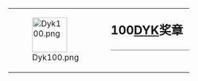 <noinclude>{{substituted}}</noinclude>
{| style="border: 3px solid {{{border|crimson}}}; padding: .25em; background-color: {{{color|#F7E593}}};"
|rowspan="2" valign="middle" | [[Image:Dyk100.png|70px]]
|rowspan="2" |
|style="font-size: x-large; padding: 0; vertical-align: middle; height: 1.1em;" | '''100[[Wikipedia:DYK|DYK]]奖章&nbsp;&nbsp;'''
|-
|style="vertical-align: middle; border-top: 1px solid gray;" | {{{1}}}
|}<noinclude>

{{Documentation}}
</noinclude>